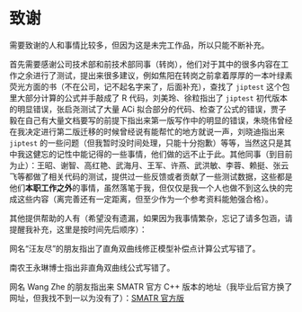 # 致谢 {#thanks .unnumbered}
需要致谢的人和事情比较多，但因为这是未完工作品，所以只能不断补充。

首先需要感谢公司技术部和前技术部同事（转岗），他们对于其中的很多内容在工作之余进行了测试，提出来很多建议，例如焦阳在转岗之前拿着厚厚的一本叶绿素荧光方面的书（不在公司，记不起名字来了，后面补充），查找了 `jiptest` 这个包里大部分计算的公式并手敲成了 R 代码，刘美玲、徐粒指出了 `jiptest` 初代版本的明显错误，张启尧测试了大量 ACi 拟合部分的代码、检查了公式的错误，贾子毅在自己有大量文档要写的前提下指出来第一版写作中的明显的错误，朱晓伟曾经在我决定进行第二版迁移的时候曾经说有能帮忙的地方就说一声，刘晓迪指出来 `jiptest` 的一些问题（但我暂时没时间处理，只能十分抱歉）等等，当然这只是其中我这健忘的记性中能记得的一些事情，他们做的远不止于此。其他同事（到目前为止）：王昭、谢智、高红艳、武海月、王军、许燕、武洪敏、李蓉、赖挺、张云飞等都做了相关代码的测试，提供过一些反馈或者贡献了一些测试数据，这些都是他们**本职工作之外**的事情，虽然落笔于我，但仅仅是我一个人也做不到这么快的完成这些内容（离完善还有一定距离，但至少作为一个参考资料能勉强合格）。

其他提供帮助的人有（希望没有遗漏，如果因为我事情繁杂，忘记了请多包涵，请提醒我补充，这里是按时间先后顺序）：

网名“汪友尽”的朋友指出了直角双曲线修正模型补偿点计算公式写错了。

南农王永琳博士指出非直角双曲线公式写错了。

网名 Wang Zhe 的朋友指出来 SMATR 官方 C++ 版本的地址（我毕业后官方换了网址，但我找不到一以为没有了）：[SMATR  官方版](http://bio.mq.edu.au/research/groups/comparative/SMATR/)